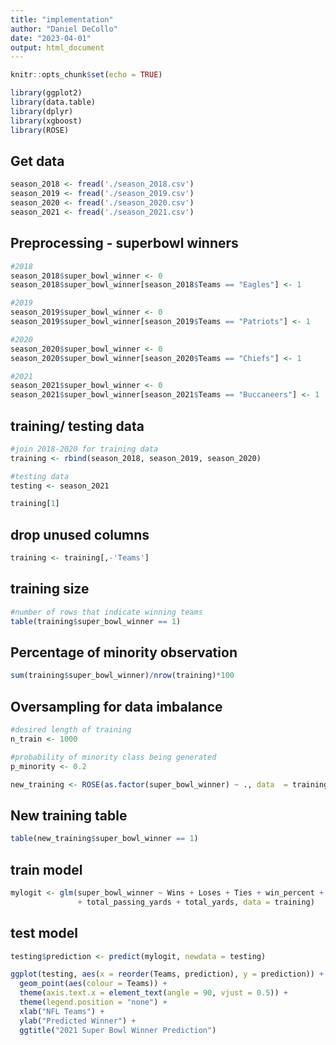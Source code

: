 ```yaml
---
title: "implementation"
author: "Daniel DeCollo"
date: "2023-04-01"
output: html_document
---
```


```r
knitr::opts_chunk$set(echo = TRUE)
```

```r
library(ggplot2)
library(data.table)
library(dplyr)
library(xgboost)
library(ROSE)
```

## Get data
```r
season_2018 <- fread('./season_2018.csv')
season_2019 <- fread('./season_2019.csv')
season_2020 <- fread('./season_2020.csv')
season_2021 <- fread('./season_2021.csv')
```

## Preprocessing - superbowl winners
```r
#2018
season_2018$super_bowl_winner <- 0
season_2018$super_bowl_winner[season_2018$Teams == "Eagles"] <- 1

#2019
season_2019$super_bowl_winner <- 0
season_2019$super_bowl_winner[season_2019$Teams == "Patriots"] <- 1

#2020
season_2020$super_bowl_winner <- 0
season_2020$super_bowl_winner[season_2020$Teams == "Chiefs"] <- 1

#2021
season_2021$super_bowl_winner <- 0
season_2021$super_bowl_winner[season_2021$Teams == "Buccaneers"] <- 1
```

## training/ testing data
```r
#join 2018-2020 for training data
training <- rbind(season_2018, season_2019, season_2020)

#testing data
testing <- season_2021
```

```r
training[1]
```

## drop unused columns
```r
training <- training[,-'Teams']
```

## training size
```r
#number of rows that indicate winning teams
table(training$super_bowl_winner == 1)
```
## Percentage of minority observation
```r
sum(training$super_bowl_winner)/nrow(training)*100
```

## Oversampling for data imbalance
```r
#desired length of training
n_train <- 1000

#probability of minority class being generated
p_minority <- 0.2

new_training <- ROSE(as.factor(super_bowl_winner) ~ ., data  = training, N = n_train, p = p_minority, seed = 412)$data
```

## New training table
```r
table(new_training$super_bowl_winner == 1)
```

## train model
```r
mylogit <- glm(super_bowl_winner ~ Wins + Loses + Ties + win_percent + total_points + total_rushing_yards
               + total_passing_yards + total_yards, data = training)
```

## test model
```r
testing$prediction <- predict(mylogit, newdata = testing)
```

```r
ggplot(testing, aes(x = reorder(Teams, prediction), y = prediction)) +
  geom_point(aes(colour = Teams)) +
  theme(axis.text.x = element_text(angle = 90, vjust = 0.5)) +
  theme(legend.position = "none") + 
  xlab("NFL Teams") + 
  ylab("Predicted Winner") + 
  ggtitle("2021 Super Bowl Winner Prediction")
```